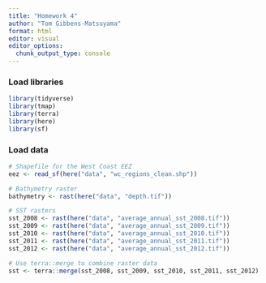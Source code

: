 ```yaml
---
title: "Homework 4"
author: "Tom Gibbens-Matsuyama"
format: html
editor: visual
editor_options: 
  chunk_output_type: console
---
```


### Load libraries

```r
library(tidyverse)
library(tmap)
library(terra)
library(here)
library(sf)
```

### Load data

```r
# Shapefile for the West Coast EEZ
eez <- read_sf(here("data", "wc_regions_clean.shp"))

# Bathymetry raster
bathymetry <- rast(here("data", "depth.tif"))

# SST rasters
sst_2008 <- rast(here("data", "average_annual_sst_2008.tif"))
sst_2009 <- rast(here("data", "average_annual_sst_2009.tif"))
sst_2010 <- rast(here("data", "average_annual_sst_2010.tif"))
sst_2011 <- rast(here("data", "average_annual_sst_2011.tif"))
sst_2012 <- rast(here("data", "average_annual_sst_2012.tif"))

# Use terra::merge to combine raster data
sst <- terra::merge(sst_2008, sst_2009, sst_2010, sst_2011, sst_2012)
```

